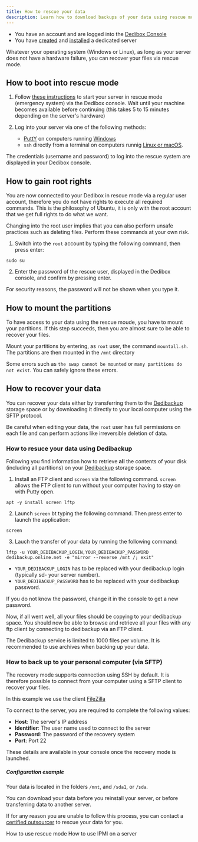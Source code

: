 ```yaml
---
title: How to rescue your data
description: Learn how to download backups of your data using rescue mode.
---
```


<Message type="requirement">

  - You have an account and are logged into the [Dedibox Console](https://console.online.net)
  - You have [created](/dedibox/dedicated-servers/how-to/order-a-server) and [installed](/dedibox/dedicated-servers/how-to/install-a-server) a dedicated server

</Message>

Whatever your operating system (Windows or Linux), as long as your server does not have a hardware failure, you can recover your files via rescue mode.

## How to boot into rescue mode

1. Follow [these instructions](/ddedibox/dedicated-servers/how-to/use-rescue-mode) to start your server in rescue mode (emergency system) via the Dedibox console.
   Wait until your machine becomes available before continuing (this takes 5 to 15 minutes depending on the server's hardware)

2. Log into your server via one of the following methods:
   * [PuttY](http://the.earth.li/~sgtatham/putty/latest/x86/putty.exe) on computers running [Windows](https://www.scaleway.com/en/docs/dedibox/dedicated-servers/how-to/connect-to-server/#from-windows)
   * `ssh` directly from a terminal on computers runnig [Linux or macOS](/dedibox/dedicated-servers/how-to/connect-to-server/#from-osx-(mac)-and-linux).

<Message type="tip">

The credentials (username and password) to log into the rescue system are displayed in your Dedibox console. 

</Message>

## How to gain root rights

You are now connected to your Dedibox in rescue mode via a regular user account, therefore you do not have rights to execute all required commands.
This is the philosophy of Ubuntu, it is only with the root account that we get full rights to do what we want.

<Message type="important">

Changing into the root user implies that you can also perform unsafe practices such as deleting files.
Perform these commands at your own risk.

</Message>


1. Switch into the `root` account by typing the following command, then press enter:

  ```
  sudo su
  ```

2. Enter the password of the rescue user, displayed in the Dedibox console, and confirm by pressing enter. 

  <Message type="tip">

  For security reasons, the password will not be shown when you type it.

  </Message>

## How to mount the partitions

To have access to your data using the rescue moude, you have to mount your partitions.
If this step succeeds, then you are almost sure to be able to recover your files.

Mount your partitions by entering, as `root` user, the command `mountall.sh`.  
The partitions are then mounted in the `/mnt` directory

<Message type="note">

Some errors such as `the swap cannot be mounted` or `many partitions do not exist`. You can safely ignore these errors. 

</Message> 

## How to recover your data

You can recover your data either by transferring them to the [Dedibackup](https://www.scaleway.com/en/dedibox/storage/dedibackup/) storage space or by downloading it directly to your local computer using the SFTP protocol.

<Message type="important">

Be careful when editing your data, the `root` user has full permissions on each file and can perform actions like irreversible deletion of data.

</Message>

###  How to resuce your data using Dedibackup

Following you find information how to retrieve **all** the contents of your disk (including all partitions) on your [Dedibackup](https://www.scaleway.com/en/dedibox/storage/dedibackup/) storage space.

1. Install an FTP client and `screen` via the following command. `screen` allows the FTP client to run without your computer having to stay on with Putty open.

  ```
  apt -y install screen lftp
  ```

2. Launch `screen` bt typing the following command. Then press enter to launch the application:

  ```
  screen
  ```

3. Lauch the transfer of your data by running the following command:

  ```
  lftp -u YOUR_DEDIBACKUP_LOGIN,YOUR_DEDIBACKUP_PASSWORD dedibackup.online.net -e "mirror --reverse /mnt /; exit"
  ```

  * `YOUR_DEDIBACKUP_LOGIN` has to be replaced with your dedibackup login (typically sd- your server number).
  * `YOUR_DEDIBACKUP_PASSWORD` has to be replaced with your dedibackup password.

  <Message type="tip">

  If you do not know the password, change it in the console to get a new password.

  </Message>

Now, if all went well, all your files should be copying to your dedibackup space.
You should now be able to browse and retrieve all your files with any ftp client by connecting to dedibackup via an FTP client.

<Message type="tip">

The Dedibackup service is limited to 1000 files per volume. It is recommended to use archives when backing up your data.

</Message>


### How to back up to your personal computer (via SFTP)

The recovery mode supports connection using SSH by default. It is therefore possible to connect from your computer using a SFTP client to recover your files.

In this example we use the client [FileZilla](en/web/web-hosting/tutorials/ftp/configure-filezilla)

To connect to the server, you are required to complete the following values:

*  **Host**: The server's IP address
*  **Identifier**: The user name used to connect to the server
*  **Password**: The password of the recovery system
*  **Port**: Port 22

<Message type="tip">

These details are available in your console once the recovery mode is launched.

</Message>

##### Configuration example

<Lightbox src="sftp.png"  alt="" /> 


Your data is located in the folders `/mnt`, and `/sda1`, or `/sda`.

You can download your data before you reinstall your server, or before transferring data to another server.

<Message type="tip">

If for any reason you are unable to follow this process, you can contact a [certified outsourcer](https://www.scaleway.com/en/dedibox/outsourcing/) to rescue your data for you.

</Message>

<Navigation title="See Also">
  <PreviousButton to="/dedibox/dedicated-servers/how-to/use-rescue-mode/">How to use rescue mode</PreviousButton>
  <NextButton to="/dedibox/dedicated-servers/how-to/use-ipmi-on-server/">How to use IPMI on a server</NextButton>
</Navigation>
